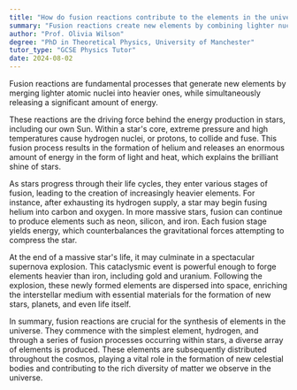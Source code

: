 ```yaml
---
title: "How do fusion reactions contribute to the elements in the universe?"
summary: "Fusion reactions create new elements by combining lighter nuclei into heavier ones, releasing energy in the process."
author: "Prof. Olivia Wilson"
degree: "PhD in Theoretical Physics, University of Manchester"
tutor_type: "GCSE Physics Tutor"
date: 2024-08-02
---
```


Fusion reactions are fundamental processes that generate new elements by merging lighter atomic nuclei into heavier ones, while simultaneously releasing a significant amount of energy.

These reactions are the driving force behind the energy production in stars, including our own Sun. Within a star's core, extreme pressure and high temperatures cause hydrogen nuclei, or protons, to collide and fuse. This fusion process results in the formation of helium and releases an enormous amount of energy in the form of light and heat, which explains the brilliant shine of stars.

As stars progress through their life cycles, they enter various stages of fusion, leading to the creation of increasingly heavier elements. For instance, after exhausting its hydrogen supply, a star may begin fusing helium into carbon and oxygen. In more massive stars, fusion can continue to produce elements such as neon, silicon, and iron. Each fusion stage yields energy, which counterbalances the gravitational forces attempting to compress the star.

At the end of a massive star's life, it may culminate in a spectacular supernova explosion. This cataclysmic event is powerful enough to forge elements heavier than iron, including gold and uranium. Following the explosion, these newly formed elements are dispersed into space, enriching the interstellar medium with essential materials for the formation of new stars, planets, and even life itself.

In summary, fusion reactions are crucial for the synthesis of elements in the universe. They commence with the simplest element, hydrogen, and through a series of fusion processes occurring within stars, a diverse array of elements is produced. These elements are subsequently distributed throughout the cosmos, playing a vital role in the formation of new celestial bodies and contributing to the rich diversity of matter we observe in the universe.
    